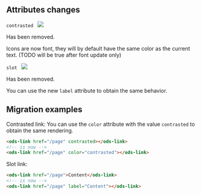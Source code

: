 ## Attributes changes

`contrasted ` <img src="https://img.shields.io/badge/removed-FF0000" />

Has been removed.

Icons are now font, they will by default have the same color as the current text. (TODO will be true after font update only)

`slot ` <img src="https://img.shields.io/badge/removed-FF0000" />

Has been removed.

You can use the new `label` attribute to obtain the same behavior.

## Migration examples

Contrasted link:
You can use the `color` attribute with the value `contrasted` to obtain the same rendering.
```html
<ods-link href="/page" contrasted></ods-link>
<!-- is now -->
<ods-link href="/page" color="contrasted"></ods-link>
```

Slot link:
```html
<ods-link href="/page">Content</ods-link>
<!-- is now -->
<ods-link href="/page" label="Content"></ods-link>
```
